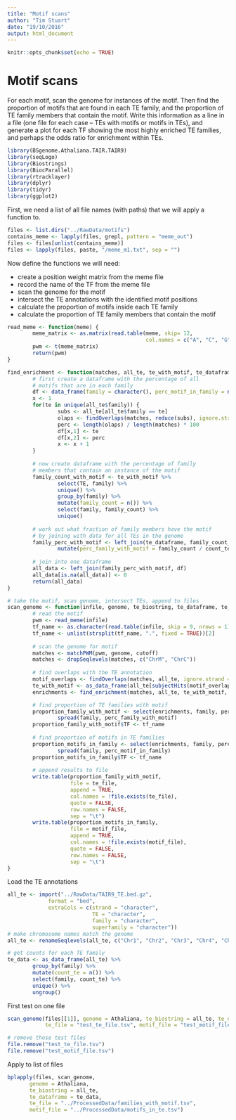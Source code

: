 ```yaml
---
title: "Motif scans"
author: "Tim Stuart"
date: "19/10/2016"
output: html_document
---
```


```r
knitr::opts_chunk$set(echo = TRUE)
```

# Motif scans

For each motif, scan the genome for instances of the motif. Then find the proportion of motifs that are found in each TE family, and the proportion of TE family members that contain the motif. Write this information as a line in a file (one file for each case -- TEs with motifs or motifs in TEs), and generate a plot for each TF showing the most highly enriched TE families, and perhaps the odds ratio for enrichment within TEs.

```r
library(BSgenome.Athaliana.TAIR.TAIR9)
library(seqLogo)
library(Biostrings)
library(BiocParallel)
library(rtracklayer)
library(dplyr)
library(tidyr)
library(ggplot2)
```

First, we need a list of all file names (with paths) that we will apply a function to.

```r
files <- list.dirs("../RawData/motifs")
contains_meme <- lapply(files, grepl, pattern = "meme_out")
files <- files[unlist(contains_meme)]
files <- lapply(files, paste, "/meme_m1.txt", sep = "")
```

Now define the functions we will need:  

* create a position weight matrix from the meme file  
* record the name of the TF from the meme file  
* scan the genome for the motif  
* intersect the TE annotations with the identified motif positions  
* calculate the proportion of motifs inside each TE family  
* calculate the proportion of TE family members that contain the motif

```r
read_meme <- function(meme) {
        meme_matrix <- as.matrix(read.table(meme, skip= 12,
                                            col.names = c("A", "C", "G", "T")))
        pwm <- t(meme_matrix)
        return(pwm)
}

find_enrichment <- function(matches, all_te, te_with_motif, te_dataframe) {
        # first create a dataframe with the percentage of all
        # motifs that are in each family
        df <- data_frame(family = character(), perc_motif_in_family = numeric())
        x <- 1
        for(te in unique(all_te$family)) {
                subs <- all_te[all_te$family == te]
                olaps <- findOverlaps(matches, reduce(subs), ignore.strand = TRUE)
                perc <- length(olaps) / length(matches) * 100
                df[x,1] <- te
                df[x,2] <- perc
                x <- x + 1
        }
        
        # now create dataframe with the percentage of family
        # members that contain an instance of the motif
        family_count_with_motif <- te_with_motif %>%
                select(TE, family) %>%
                unique() %>%
                group_by(family) %>%
                mutate(family_count = n()) %>%
                select(family, family_count) %>%
                unique()
        
        # work out what fraction of family members have the motif 
        # by joining with data for all TEs in the genome
        family_perc_with_motif <- left_join(te_dataframe, family_count_with_motif) %>%
                mutate(perc_family_with_motif = family_count / count_te * 100)
        
        # join into one dataframe
        all_data <- left_join(family_perc_with_motif, df)
        all_data[is.na(all_data)] <- 0
        return(all_data)
}

# take the motif, scan genome, intersect TEs, append to files
scan_genome <- function(infile, genome, te_biostring, te_dataframe, te_file, motif_file, cutoff = "85%") {
        # read the motif
        pwm <- read_meme(infile)
        tf_name <- as.character(read.table(infile, skip = 9, nrows = 1)[,2])
        tf_name <- unlist(strsplit(tf_name, ".", fixed = TRUE))[2]
        
        # scan the genome for motif
        matches <- matchPWM(pwm, genome, cutoff)
        matches <- dropSeqlevels(matches, c("ChrM", "ChrC"))
        
        # find overlaps with the TE annotation
        motif_overlaps <- findOverlaps(matches, all_te, ignore.strand = TRUE)
        te_with_motif <- as_data_frame(all_te[subjectHits(motif_overlaps)])
        enrichments <- find_enrichment(matches, all_te, te_with_motif, te_dataframe)

        # find proportion of TE families with motif
        proportion_family_with_motif <- select(enrichments, family, perc_family_with_motif) %>%
                spread(family, perc_family_with_motif)
        proportion_family_with_motif$TF <- tf_name
        
        # find proportion of motifs in TE families
        proportion_motifs_in_family <- select(enrichments, family, perc_motif_in_family) %>%
                spread(family, perc_motif_in_family)
        proportion_motifs_in_family$TF <- tf_name
        
        # append results to file
        write.table(proportion_family_with_motif,
                    file = te_file,
                    append = TRUE,
                    col.names = !file.exists(te_file),
                    quote = FALSE,
                    row.names = FALSE,
                    sep = "\t")
        write.table(proportion_motifs_in_family,
                    file = motif_file,
                    append = TRUE,
                    col.names = !file.exists(motif_file),
                    quote = FALSE,
                    row.names = FALSE,
                    sep = "\t")
}
```

Load the TE annotations

```r
all_te <- import("../RawData/TAIR9_TE.bed.gz",
             format = "bed",
             extraCols = c(strand = "character",
                           TE = "character",
                           family = "character",
                           superfamily = "character"))
# make chromosome names match the genome
all_te <- renameSeqlevels(all_te, c("Chr1", "Chr2", "Chr3", "Chr4", "Chr5"))

# get counts for each TE family
te_data <- as_data_frame(all_te) %>%
        group_by(family) %>%
        mutate(count_te = n()) %>%
        select(family, count_te) %>%
        unique() %>%
        ungroup()
```

First test on one file

```r
scan_genome(files[[1]], genome = Athaliana, te_biostring = all_te, te_dataframe = te_data,
            te_file = "test_te_file.tsv", motif_file = "test_motif_file.tsv")
```

```r
# remove those test files
file.remove("test_te_file.tsv")
file.remove("test_motif_file.tsv")
```

Apply to list of files

```r
bplapply(files, scan_genome,
       genome = Athaliana,
       te_biostring = all_te,
       te_dataframe = te_data,
       te_file = "../ProcessedData/families_with_motif.tsv",
       motif_file = "../ProcessedData/motifs_in_te.tsv")
```
